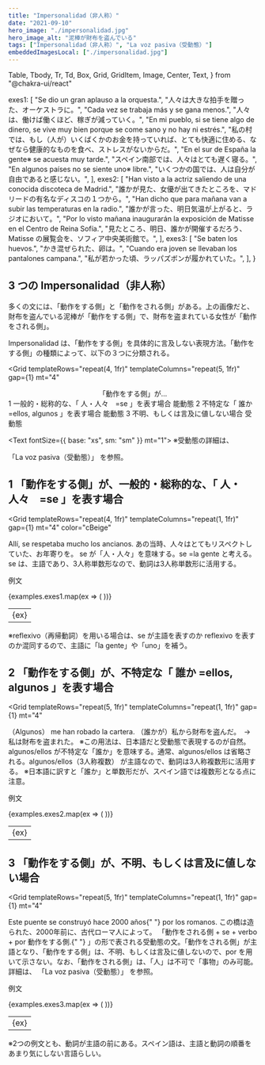 ```yaml
---
title: "Impersonalidad（非人称）"
date: "2021-09-10"
hero_image: "./impersonalidad.jpg"
hero_image_alt: "泥棒が財布を盗んでいる"
tags: ["Impersonalidad（非人称）", "La voz pasiva（受動態）"]
embeddedImagesLocal: ["./impersonalidad.jpg"]
---
```


  Table,
  Tbody,
  Tr,
  Td,
  Box,
  Grid,
  GridItem,
  Image,
  Center,
  Text,
} from "@chakra-ui/react"

  exes1: [
    "Se dio un gran aplauso a la orquesta.",
    "人々は大きな拍手を贈った、オーケストラに。",
    "Cada vez se trabaja más y se gana menos.",
    "人々は、働けば働くほど、稼ぎが減っていく。",
    "En mi pueblo, si se tiene algo de dinero, se vive muy bien porque se come sano y no hay ni estrés.",
    "私の村では、もし（人が）いくばくかのお金を持っていれば、とても快適に住める、なぜなら健康的なものを食べ、ストレスがないからだ。",
    "En el sur de España la gente※ se acuesta muy tarde.",
    "スペイン南部では、人々はとても遅く寝る。",
    "En algunos países no se siente uno※ libre.",
    "いくつかの国では、人は自分が自由であると感じない。",
  ],
  exes2: [
    "Han visto a la actriz saliendo de una conocida discoteca de Madrid.",
    "誰かが見た、女優が出てきたところを、マドリードの有名なディスコの１つから。",
    "Han dicho que para mañana van a subir las temperaturas en la radio.",
    "誰かが言った、明日気温が上がると、ラジオにおいて。",
    "Por lo visto mañana inaugurarán la exposición de Matisse en el Centro de Reina Sofía.",
    "見たところ、明日、誰かが開催するだろう、Matisse の展覧会を、ソフィア中央美術館で。",
  ],
  exes3: [
    "Se baten los huevos.",
    "かき混ぜられた、卵は。",
    "Cuando era joven se llevaban los pantalones campana.",
    "私が若かった頃、ラッパズボンが履かれていた。",
  ],
}

<Box>
  <GatsbyImage
    alt="泥棒が財布を盗んでいる"
    image={getImage(props.localImages[0])}
  />
</Box>

## 3 つの Impersonalidad（非人称）

多くの文には、「動作をする側」と「動作をされる側」がある。上の画像だと、財布を盗んでいる泥棒が「動作をする側」で、財布を盗まれている女性が「動作をされる側」。

Impersonalidad は、「動作をする側」を具体的に言及しない表現方法。「動作をする側」の種類によって、以下の３つに分類される。

<Grid
  templateRows="repeat(4, 1fr)"
  templateColumns="repeat(5, 1fr)"
  gap={1}
  mt="4"
>
  <Center as={GridItem} rowSpan={1} colSpan={5} bg="cYellow2" p="1">
    「動作をする側」が...
  </Center>
  <GridItem rowSpan={1} colSpan={4} bg="cYellow2" p="2">
    1 一般的・総称的な、「 人・人々　=se 」を表す場合
  </GridItem>
  <GridItem rowSpan={1} colSpan={1} bg="cYellow2" p="2">
    能動態
  </GridItem>
  <GridItem rowSpan={1} colSpan={4} bg="cYellow2" p="2">
    2 不特定な「 誰か =ellos, algunos 」を表す場合
  </GridItem>
  <GridItem rowSpan={1} colSpan={1} bg="cYellow2" p="2">
    能動態
  </GridItem>
  <GridItem rowSpan={1} colSpan={4} bg="cYellow2" p="2">
    3 不明、もしくは言及に値しない場合
  </GridItem>
  <GridItem rowSpan={1} colSpan={1} bg="cYellow2" p="2">
    受動態
  </GridItem>
</Grid>

<Text fontSize={{ base: "xs", sm: "sm" }} mt="1">
  ※受動態の詳細は、
  <Link to="/pasiva">
    <span style={{ color: "#A293C2" }}>「La voz pasiva（受動態）」</span>
  </Link>
  を参照。
</Text>

## 1 「動作をする側」が、一般的・総称的な、「 人・人々　=se 」を表す場合

<Grid
  templateRows="repeat(4, 1fr)"
  templateColumns="repeat(1, 1fr)"
  gap={1}
  mt="4"
  color="cBeige"
>
  <GridItem rowSpan={1} colSpan={1} bg="cBlue2" p="2">
    Allí, se respetaba mucho los ancianos.
  </GridItem>
  <GridItem rowSpan={1} colSpan={1} bg="cBlue2" p="2">
    あの当時、人々はとてもリスペクトしていた、お年寄りを。
  </GridItem>
  <GridItem rowSpan={2} colSpan={1} bg="cBlue2" p="2">
    se が「人・人々」を意味する。se =la gente と考える。se
    は、主語であり、3人称単数形なので、動詞は3人称単数形に活用する。
  </GridItem>
</Grid>

例文

<Table variant="striped" colorScheme="blackAlpha" mt="3" mb="8">
  <Tbody>
    {examples.exes1.map(ex => (
      <Tr key={ex}>
        <Td>{ex}</Td>
      </Tr>
    ))}
  </Tbody>
</Table>

<Text color="cRed">
  ※reflexivo（再帰動詞）を用いる場合は、se が主語を表すのか reflexivo
  を表すのか混同するので、主語に「la gente」や「uno」を補う。
</Text>

## 2 「動作をする側」が、不特定な「 誰か =ellos, algunos 」を表す場合

<Grid
  templateRows="repeat(5, 1fr)"
  templateColumns="repeat(1, 1fr)"
  gap={1}
  mt="4"
>
  <GridItem rowSpan={1} colSpan={1} bg="cGreen2" p="2">
    （Algunos） me han robado la cartera.
  </GridItem>
  <GridItem rowSpan={1} colSpan={1} bg="cGreen2" p="2">
    （誰かが）私から財布を盗んだ。　→　私は財布を盗まれた。
    <span style={{ color: "#E18C7A" }}>
      ※この用法は、日本語だと受動態で表現するのが自然。
    </span>
  </GridItem>
  <GridItem rowSpan={3} colSpan={1} bg="cGreen2" p="2">
    algunos/ellos が不特定な「誰か」を意味する。通常、algunos/ellos
    は省略される。algunos/ellos（3人称複数）
    が主語なので、動詞は3人称複数形に活用する。
    <span style={{ color: "#E18C7A" }}>
      ※日本語に訳すと「誰か」と単数形だが、スペイン語では複数形となる点に注意。
    </span>
  </GridItem>
</Grid>

例文

<Table variant="striped" colorScheme="blackAlpha" mt="3" mb="8">
  <Tbody>
    {examples.exes2.map(ex => (
      <Tr key={ex}>
        <Td>{ex}</Td>
      </Tr>
    ))}
  </Tbody>
</Table>

## 3 「動作をする側」が、不明、もしくは言及に値しない場合

<Grid
  templateRows="repeat(5, 1fr)"
  templateColumns="repeat(1, 1fr)"
  gap={1}
  mt="4"
>
  <GridItem rowSpan={1} colSpan={1} bg="cYellow" p="2">
    Este puente se construyó hace 2000 años{" "}
    <Text as="del">por los romanos.</Text>
  </GridItem>
  <GridItem rowSpan={1} colSpan={1} bg="cYellow" p="2">
    この橋は造られた、2000年前に、<Text as="del">古代ローマ人によって。</Text>
  </GridItem>

  <GridItem rowSpan={3} colSpan={1} bg="cYellow" p="2">
    「動作をされる側 + se + verbo + <Text as="del">por 動作をする側.</Text>{" "}
    」の形で表される受動態の文。「動作をされる側」が主語となり、「動作をする側」は、不明、もしくは言及に値しないので、por を用いて示さない。なお、「動作をされる側」は、「人」は不可で「事物」のみ可能。詳細は、
    <Link to="/pasiva">
      <span style={{ color: "#A293C2" }}>「La voz pasiva（受動態）」</span>
    </Link>
    を参照。
  </GridItem>
</Grid>

例文

<Table variant="striped" colorScheme="blackAlpha" mt="3" mb="8">
  <Tbody>
    {examples.exes3.map(ex => (
      <Tr key={ex}>
        <Td>{ex}</Td>
      </Tr>
    ))}
  </Tbody>
</Table>
<Text color="cRed">
  ※2つの例文とも、動詞が主語の前にある。スペイン語は、主語と動詞の順番をあまり気にしない言語らしい。
</Text>
